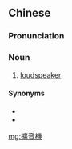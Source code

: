 {{also|扩音机}}
==Chinese==
{{zh-forms|s=扩音机|type=21}}

===Pronunciation===
{{zh-pron
|m=kuòyīnjī
|c=kong3 jam1 gei1
|mn=khok-im-ki
|cat=n
}}

===Noun===
{{zh-noun}}

# [[loudspeaker]]

====Synonyms====
* {{zh-l|擴音器}}
* {{zh-l|揚聲器}}

[[mg:擴音機]]